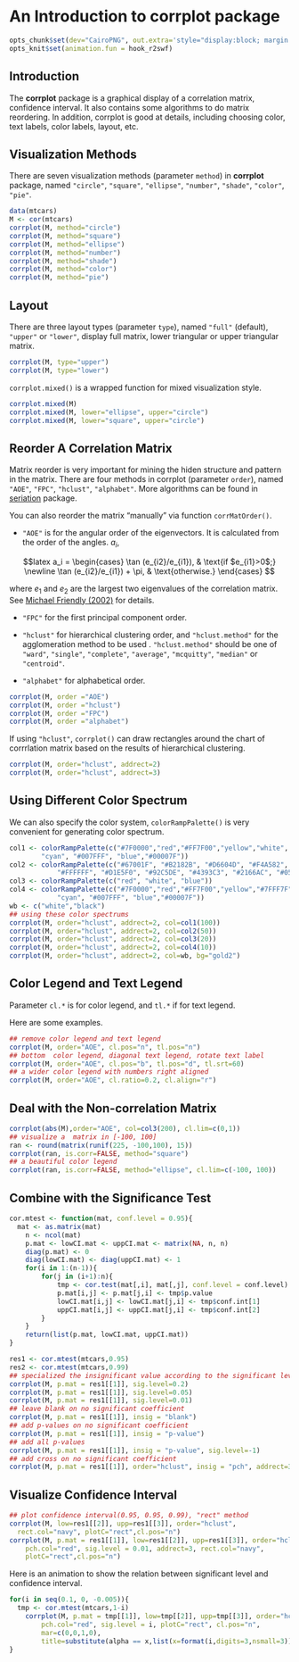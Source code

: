 An Introduction to **corrplot** package
=======================================


```r
opts_chunk$set(dev="CairoPNG", out.extra='style="display:block; margin: auto"', fig.path="", fig.align="center")
opts_knit$set(animation.fun = hook_r2swf)
```


Introduction
------------


The  **corrplot** package is a graphical display of a correlation matrix, confidence interval. 
It also contains some algorithms to do matrix reordering.  In addition, corrplot is good at details, including choosing color, text labels, color labels, layout, etc.



Visualization Methods
----------------------------
There are seven visualization methods (parameter `method`) in **corrplot** package, named `"circle"`, `"square"`, `"ellipse"`, `"number"`, `"shade"`, `"color"`, `"pie"`. 
```r
data(mtcars)
M <- cor(mtcars)
corrplot(M, method="circle")
corrplot(M, method="square")
corrplot(M, method="ellipse")
corrplot(M, method="number")
corrplot(M, method="shade")
corrplot(M, method="color")
corrplot(M, method="pie")
```

Layout
-----------------------------
There are three layout types (parameter `type`), named `"full"` (default), `"upper"` or `"lower"`, display full matrix, lower triangular or upper triangular matrix.

```r
corrplot(M, type="upper")
corrplot(M, type="lower")
```

`corrplot.mixed()` is a wrapped function for mixed visualization style.
```r
corrplot.mixed(M)
corrplot.mixed(M, lower="ellipse", upper="circle")
corrplot.mixed(M, lower="square", upper="circle")

```

Reorder A Correlation Matrix
-----------------------------
Matrix reorder is very important for mining the hiden structure and pattern in the matrix. There are four methods in corrplot (parameter `order`), named `"AOE"`, `"FPC"`, `"hclust"`, `"alphabet"`.  More algorithms can be found in [seriation](cran.r-project.org/package=seriation) package.

You can also reorder the matrix "manually" via function `corrMatOrder()`.

*  `"AOE"`  is for the angular order of the eigenvectors. It is calculated from the order of the angles. $a_i$,

$$latex
a_i = 
\begin{cases}
			\tan (e_{i2}/e_{i1}), & \text{if $e_{i1}>0$;}
			 \newline
			\tan (e_{i2}/e_{i1}) + \pi, & \text{otherwise.}
\end{cases}			
$$ 

where $e_1$ and $e_2$ are the largest two eigenvalues of the correlation  matrix. See [Michael Friendly (2002)](www.datavis.ca/papers/corrgram.pdf) for details.

* `"FPC"` for the first principal component order.

* `"hclust"` for hierarchical clustering order, and `"hclust.method"` for the agglomeration method to be used . `"hclust.method"` should be one of `"ward"`, `"single"`, `"complete"`, `"average"`, `"mcquitty"`, `"median"` or `"centroid"`.

* `"alphabet"` for alphabetical order.

```r
corrplot(M, order ="AOE")
corrplot(M, order ="hclust")
corrplot(M, order ="FPC")
corrplot(M, order ="alphabet")
```

If using `"hclust"`, `corrplot()` can  draw rectangles around the chart of corrrlation matrix based on the results of  hierarchical clustering.

```r
corrplot(M, order="hclust", addrect=2)
corrplot(M, order="hclust", addrect=3)
```

Using Different Color Spectrum
------------------------------
We can also specify the color system, `colorRampPalette()` is very convenient for generating color spectrum.

```r
col1 <- colorRampPalette(c("#7F0000","red","#FF7F00","yellow","white", 
  		"cyan", "#007FFF", "blue","#00007F"))
col2 <- colorRampPalette(c("#67001F", "#B2182B", "#D6604D", "#F4A582", "#FDDBC7",
			"#FFFFFF", "#D1E5F0", "#92C5DE", "#4393C3", "#2166AC", "#053061"))	
col3 <- colorRampPalette(c("red", "white", "blue"))	
col4 <- colorRampPalette(c("#7F0000","red","#FF7F00","yellow","#7FFF7F", 
			"cyan", "#007FFF", "blue","#00007F"))	
wb <- c("white","black")
## using these color spectrums
corrplot(M, order="hclust", addrect=2, col=col1(100))
corrplot(M, order="hclust", addrect=2, col=col2(50))
corrplot(M, order="hclust", addrect=2, col=col3(20))
corrplot(M, order="hclust", addrect=2, col=col4(10))
corrplot(M, order="hclust", addrect=2, col=wb, bg="gold2")
```

Color Legend and Text Legend
----------------------------
Parameter `cl.*` is for color legend, and `tl.*` if for text legend.

Here are some examples.
```r
## remove color legend and text legend 
corrplot(M, order="AOE", cl.pos="n", tl.pos="n")  
## bottom  color legend, diagonal text legend, rotate text label
corrplot(M, order="AOE", cl.pos="b", tl.pos="d", tl.srt=60)
## a wider color legend with numbers right aligned
corrplot(M, order="AOE", cl.ratio=0.2, cl.align="r")
```



Deal with the Non-correlation Matrix
-------------------------------------
```r
corrplot(abs(M),order="AOE", col=col3(200), cl.lim=c(0,1))
## visualize a  matrix in [-100, 100]
ran <- round(matrix(runif(225, -100,100), 15))
corrplot(ran, is.corr=FALSE, method="square")
## a beautiful color legend 
corrplot(ran, is.corr=FALSE, method="ellipse", cl.lim=c(-100, 100))
```

Combine with the Significance Test
----------------------------------
```r
cor.mtest <- function(mat, conf.level = 0.95){
  mat <- as.matrix(mat)
	n <- ncol(mat)
	p.mat <- lowCI.mat <- uppCI.mat <- matrix(NA, n, n)
	diag(p.mat) <- 0
	diag(lowCI.mat) <- diag(uppCI.mat) <- 1
	for(i in 1:(n-1)){
		for(j in (i+1):n){
			tmp <- cor.test(mat[,i], mat[,j], conf.level = conf.level)
			p.mat[i,j] <- p.mat[j,i] <- tmp$p.value
			lowCI.mat[i,j] <- lowCI.mat[j,i] <- tmp$conf.int[1]
			uppCI.mat[i,j] <- uppCI.mat[j,i] <- tmp$conf.int[2]
		}
	}
	return(list(p.mat, lowCI.mat, uppCI.mat))
}

res1 <- cor.mtest(mtcars,0.95)
res2 <- cor.mtest(mtcars,0.99)
## specialized the insignificant value according to the significant level
corrplot(M, p.mat = res1[[1]], sig.level=0.2)
corrplot(M, p.mat = res1[[1]], sig.level=0.05)
corrplot(M, p.mat = res1[[1]], sig.level=0.01)
## leave blank on no significant coefficient
corrplot(M, p.mat = res1[[1]], insig = "blank")
## add p-values on no significant coefficient
corrplot(M, p.mat = res1[[1]], insig = "p-value")
## add all p-values
corrplot(M, p.mat = res1[[1]], insig = "p-value", sig.level=-1)
## add cross on no significant coefficient 
corrplot(M, p.mat = res1[[1]], order="hclust", insig = "pch", addrect=3)
```

Visualize Confidence Interval
-----------------------------
```r
## plot confidence interval(0.95, 0.95, 0.99), "rect" method
corrplot(M, low=res1[[2]], upp=res1[[3]], order="hclust",
  rect.col="navy", plotC="rect",cl.pos="n")
corrplot(M, p.mat = res1[[1]], low=res1[[2]], upp=res1[[3]], order="hclust",
	pch.col="red", sig.level = 0.01, addrect=3, rect.col="navy",
	plotC="rect",cl.pos="n")
```

Here is an animation to show the relation between significant level and confidence interval.
```r
for(i in seq(0.1, 0, -0.005)){
  tmp <- cor.mtest(mtcars,1-i)
	corrplot(M, p.mat = tmp[[1]], low=tmp[[2]], upp=tmp[[3]], order="hclust",
		pch.col="red", sig.level = i, plotC="rect", cl.pos="n",
		mar=c(0,0,1,0), 
		title=substitute(alpha == x,list(x=format(i,digits=3,nsmall=3))))
}
```


